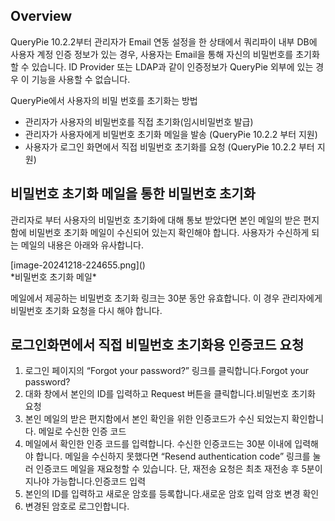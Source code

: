 ## Overview
QueryPie 10.2.2부터 관리자가 Email 연동 설정을 한 상태에서 쿼리파이 내부 DB에 사용자 계정 인증 정보가 있는 경우, 사용자는 Email을 통해 자신의 비밀번호를 초기화 할 수 있습니다.  ID Provider 또는 LDAP과 같이 인증정보가 QueryPie 외부에 있는 경우 이 기능을 사용할 수 없습니다.

QueryPie에서 사용자의 비밀 번호를 초기화는 방법

* 관리자가 사용자의 비밀번호를 직접 초기화(임시비밀번호 발급)
* 관리자가 사용자에게 비밀번호 초기화 메일을 발송 (QueryPie 10.2.2 부터 지원)
* 사용자가 로그인 화면에서 직접 비밀번호 초기화를 요청 (QueryPie 10.2.2 부터 지원)

## 비밀번호 초기화 메일을 통한 비밀번호 초기화
관리자로 부터 사용자의 비밀번호 초기화에 대해 통보 받았다면 본인 메일의 받은 편지함에 비밀번호 초기화 메일이 수신되어 있는지 확인해야 합니다. 사용자가 수신하게 되는 메일의 내용은 아래와 유사합니다.

<p align="center">
<div>[image-20241218-224655.png]()</div>
*비밀번호 초기화 메일*
</p>

메일에서 제공하는 비밀번호 초기화 링크는 30분 동안 유효합니다. 이 경우 관리자에게 비밀번호 초기화 요청을 다시 해야 합니다.

## 로그인화면에서 직접 비밀번호 초기화용 인증코드 요청
1. 로그인 페이지의 “Forgot your password?” 링크를 클릭합니다.Forgot your password?
2. 대화 창에서 본인의 ID를 입력하고 Request 버튼을 클릭합니다.비밀번호 초기화 요청
3. 본인 메일의 받은 편지함에서 본인 확인을 위한 인증코드가 수신 되었는지 확인합니다. 메일로 수신한 인증 코드
4. 메일에서 확인한 인증 코드를 입력합니다. 수신한 인증코드는 30분 이내에 입력해야 합니다. 메일을 수신하지 못했다면 “Resend authentication code” 링크를 눌러 인증코드 메일을 재요청할 수 있습니다. 단, 재전송 요청은 최초 재전송 후 5분이 지나야 가능합니다.인증코드 입력
5. 본인의 ID를 입력하고 새로운 암호를 등록합니다.새로운 암호 입력 암호 변경 확인
6. 변경된 암호로 로그인합니다.
